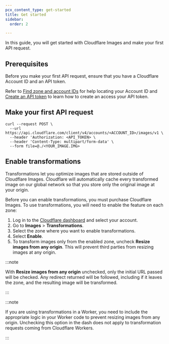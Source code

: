 ```yaml
---
pcx_content_type: get-started
title: Get started
sidebar:
  order: 2

---
```


In this guide, you will get started with Cloudflare Images and make your first API request.

## Prerequisites

Before you make your first API request, ensure that you have a Cloudflare Account ID and an API token.

Refer to [Find zone and account IDs](/fundamentals/setup/find-account-and-zone-ids/) for help locating your Account ID and [Create an API token](/fundamentals/api/get-started/create-token/) to learn how to create an access your API token.

## Make your first API request

```curl
curl --request POST \
  --url https://api.cloudflare.com/client/v4/accounts/<ACCOUNT_ID>/images/v1 \
  --header 'Authorization: <API_TOKEN> \
  --header 'Content-Type: multipart/form-data' \
  --form file=@./<YOUR_IMAGE.IMG>
```

## Enable transformations

Transformations let you optimize images that are stored outside of Cloudflare Images. Cloudflare will automatically cache every transformed image on our global network so that you store only the original image at your origin.

Before you can enable transformations, you must purchase Cloudflare Images. To use transformations, you will need to enable the feature on each zone:

1. Log in to the [Cloudflare dashboard](https://dash.cloudflare.com/login) and select your account.
2. Go to **Images** > **Transformations**.
3. Select the zone where you want to enable transformations.
4. Select **Enable**.
5. To transform images only from the enabled zone, uncheck **Resize images from any origin**. This will prevent third parties from resizing images at any origin.

:::note


With **Resize images from any origin** unchecked, only the initial URL passed will be checked. Any redirect returned will be followed, including if it leaves the zone, and the resulting image will be transformed.


:::

:::note


If you are using transformations in a Worker, you need to include the appropriate logic in your Worker code to prevent resizing images from any origin. Unchecking this option in the dash does not apply to transformation requests coming from Cloudflare Workers.


:::

